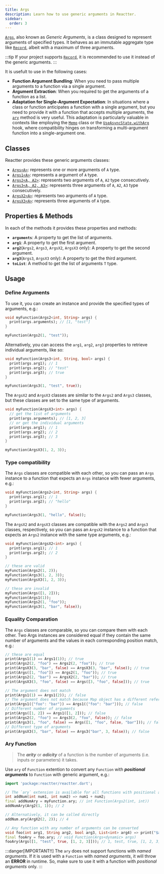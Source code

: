 ```yaml
---
title: Args
description: Learn how to use generic arguments in Reactter.
sidebar:
  order: 3
---
```


<HT><a href="https://pub.dev/documentation/reactter/latest/reactter/Args-class.html" target="_blank">`Args`</a></HT>, also known as *Generic Arguments*, is a class designed to represent arguments of specified types.
It behaves as an immutable aggregate type like <HT><a href="https://dart.dev/language/records#record-types" target="_blank">`Record`</a></HT>, albeit with a maximum of three arguments.

:::tip
If your project supports <HT><a href="https://dart.dev/language/records#record-types" target="_blank">`Record`</a></HT>, it is recommended to use it instead of the generic arguments.
:::

It is usefult to use in the following cases:

- **Function Argument Bundling**: When you need to pass multiple arguments to a function via a single argument.
- **Argument Extraction**: When you required to get the arguments of a function as a list.
- **Adaptation for Single-Argument Expectation**: In situations where a class or function anticipates a function with a single argument, but you need to provide it with a function that accepts multiple arguments, the <HM>[`ary`](#ary-function)</HM> method is very useful.
This adaptation is particularly valuable in contexts like employing the <HT>[`Memo`](/reactter/api/classes/memo)</HT> class or the <HM>[`UseAsyncState.withArg`](/reactter/api/hooks/use_async_state)</HM> hook, where compatibility hinges on transforming a multi-argument function into a single-argument one.

## Classes

Reactter provides these generic arguments classes:

- <HT><a href="https://pub.dev/documentation/reactter/latest/reactter/Args-class.html" target="_blank">`Args<A>`</a></HT>: represents one or more arguments of <HT>`A`</HT> type.
- <HT><a href="https://pub.dev/documentation/reactter/latest/reactter/Args1-class.html" target="_blank">`Args1<A>`</a></HT>: represents a argument of <HT>`A`</HT> type.
- <HT><a href="https://pub.dev/documentation/reactter/latest/reactter/Args2-class.html" target="_blank">`Args2<A, A2>`</a></HT>: represents two arguments of <HT>`A`</HT>, <HT>`A2`</HT> type consecutively.
- <HT><a href="https://pub.dev/documentation/reactter/latest/reactter/Args3-class.html" target="_blank">`Args3<A, A2, A3>`</a></HT>: represents three arguments of <HT>`A`</HT>, <HT>`A2`</HT>, <HT>`A3`</HT> type consecutively.
- <HT><a href="https://pub.dev/documentation/reactter/latest/reactter/ArgsX2.html" target="_blank">`ArgsX2<A>`</a></HT>: represents two arguments of <HT>`A`</HT> type.
- <HT><a href="https://pub.dev/documentation/reactter/latest/reactter/ArgsX3.html" target="_blank">`ArgsX3<A>`</a></HT>: represents three arguments of <HT>`A`</HT> type.


## Properties & Methods

In each of the methods it provides these properties and methods:

- **`arguments`**: A property to get the list of arguments.
- **`arg1`**: A property to get the first argument.
- **`arg2`**(<HT>`Args2`</HT>, <HT>`Args3`</HT>, <HT>`ArgsX2`</HT>, <HT>`ArgsX3`</HT> only): A property to get the second argument.
- **`arg3`**(<HT>`Args3`</HT>, <HT>`ArgsX3`</HT> only): A property to get the third argument.
- <HM>**`toList`**</HM>: A method to get the list of arguments <HT>`T`</HT> type.

## Usage

### Define Arguments

To use it, you can create an instance and provide the specified types of arguments, e.g.:

```dart
void myFunction(Args2<int, String> args) {
  print(args.arguments); // [1, "test"]
}

myFunction(Args2(1, "test"));
```

Alternatively, you can access the `arg1`, `arg2`, `arg3` properties to retrieve individual arguments, like so:

```dart
void myFunction(Args3<int, String, bool> args) {
  print(args.arg1); // 1
  print(args.arg2); // "test"
  print(args.arg3); // true
}

myFunction(Args3(1, "test", true));
```

The <HT>`ArgsX2`</HT> and <HT>`ArgsX3`</HT> classes are similar to the <HT>`Args2`</HT> and <HT>`Args3`</HT> classes, but these classes are set to the same type of arguments.

```dart
void myFunction(ArgsX3<int> args) {
  // get the list of arguments
  print(args.arguments); // [1, 2, 3]
  // or get the individual arguments
  print(args.arg1); // 1
  print(args.arg2); // 2
  print(args.arg3); // 3
}

myFunction(ArgsX3(1, 2, 3));
```

### Type compatibility

The <HT>`Args`</HT> classes are compatible with each other, so you can pass an <HT>`Args`</HT> instance to a function that expects an <HT>`Args`</HT> instance with fewer arguments, e.g.:

```dart
void myFunction(Args2<int, String> args) {
  print(args.arg1); // 1
  print(args.arg2); // "hello"
}

myFunction(Args3(1, "hello", false));
```

The <HT>`ArgsX2`</HT> and <HT>`ArgsX3`</HT> classes are compatible with the <HT>`Args2`</HT> and <HT>`Args3`</HT> classes, respectively, so you can pass an <HT>`ArgsX2`</HT> instance to a function that expects an <HT>`Args2`</HT> instance with the same type arguments, e.g.:

```dart del="Args([1, 2])" del="Args1(1)" del="\"foo\"" del="\"bar\""
void myFunction(ArgsX2<int> args) {
  print(args.arg1); // 1
  print(args.arg2); // 2
}

// these are valid
myFunction(Args2(1, 2));
myFunction(Args3(1, 2, 3));
myFunction(ArgsX3(1, 2, 3));

// these are invalid
myFunction(Args([1, 2]));
myFunction(Args1(1));
myFunction(Args2(1, "foo"));
myFunction(Args3(1, "bar", false));
```

### Equality Comparation

The <HT>`Args`</HT> classes are comparable, so you can compare them with each other.
Two Args instances are considered equal if they contain the same number of arguments and the values in each corresponding position match, e.g.:

```dart del=/Args1\\((2)\\)\\); \\/\\/ false/ del=/Args1\\((\\{"foo": "bar"\\})\\)\\); \\/\\/ false/ del=/(Args1)\\((\\[1, 2\\])\\)\\); \\/\\/ false/ del=/(Args3)\\(2, "foo"(, false)\\)\\); \\/\\/ false/ del=/Args3\\(("bar"), (3), false\\)\\); \\/\\/ false/ del=/Args\\(\\[1, "foo", false, ("bar")\\]\\)\\); \\/\\/ false/
// these are equal
print(Args1(1) == Args1(1)); // true
print(Args2(2, "foo") == Args2(2, "foo")); // true
print(ArgsX3(3, "bar", false) == ArgsX3(3, "bar", false)); // true
print(Args([1, "foo"]) == Args2(1, "foo")); // true
print(Args2(2, "bar") == ArgsX2(2, "bar")); // true
print(ArgsX3(3, "foo", false) == Args([3, "foo", false])); // true

// The argument does not match
print(Args1(1) == Args1(2)); // false
// The argument does not match because Map object has a different reference
print(Args1({"foo": "bar"}) == Args1({"foo": "bar"})); // false
// Different number of arguments
print(Args([1, 2]) == Args1([1, 2])); // false
print(Args2(2, "foo") == Args3(2, "foo", false)); // false
print(Args3(1, "foo", false) == Args([1, "foo", false, "bar"])); // false
// Different type of arguments
print(ArgsX3(3, "bar", false) == Args3("bar", 3, false)); // false
```

### Ary Function

> The _**arity**_ or _**adicity**_ of a function is the number of arguments (i.e. inputs or parameters) it takes.

Use <HM>`ary`</HM> of <HT>`Function`</HT> extention to convert any <HT>`Function`</HT> with **_positional arguments_** to <HT>`Function`</HT> with generic argument, e.g.:

```dart
import 'package:reactter/reactter.dart';

// The `ary` extension is available for all functions with positional arguments
int addNum(int num1, int num2) => num1 + num2;
final addNumAry = myFunction.ary; // int Function(Args2(int, int))
addNumAry(Arg2(1, 1)); // 2

// Alternatively, it can be called directly
addNum.ary(ArgX2(2, 2)); // 4

// Any function with any number of arguments can be converted
void foo(int arg1, String arg2, bool arg3, List<int> arg4) => print("$arg1, $arg2, $arg3, $arg4");
final fooAry = foo.ary; // void Function(Args<dynamic> args)
fooAry(Args([1, "test", true, [1, 2, 3]])); // 1, test, true, [1, 2, 3]
```

:::danger[IMPORTANT!!]
The <HM>`ary`</HM> does not support functions with *named arguments*.
If it is used with a <HT>`Function`</HT> with *named arguments*, it will throw an **ERROR** in runtime.
So, make sure to use it with a function with *positional arguments* only.
:::